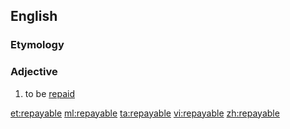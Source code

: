 ==English==

===Etymology===
{{suffix|repay|able}}

===Adjective===
{{en-adj|-}}

# {{context|business|of a debt|lang=en}} to be [[repaid]]

[[et:repayable]]
[[ml:repayable]]
[[ta:repayable]]
[[vi:repayable]]
[[zh:repayable]]